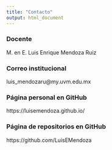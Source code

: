 ```yaml
---
title: "Contacto"
output: html_document
---
```

### Docente
M. en E. Luis Enrique Mendoza Ruiz

### Correo institucional
luis_mendozaru@my.uvm.edu.mx

### Página personal en GitHub
https://luisemendoza.github.io/

### Página de repositorios en GitHub
https://github.com/LuisEMendoza
